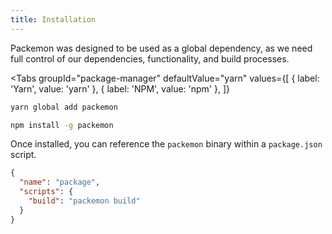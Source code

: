 ```yaml
---
title: Installation
---
```



Packemon was designed to be used as a global dependency, as we need full control of our
dependencies, functionality, and build processes.

<Tabs
  groupId="package-manager"
  defaultValue="yarn"
  values={[
    { label: 'Yarn', value: 'yarn' },
    { label: 'NPM', value: 'npm' },
  ]}
>
  <TabItem value="yarn">


```bash
yarn global add packemon
```

  </TabItem>
  <TabItem value="npm">


```bash
npm install -g packemon
```

  </TabItem>
</Tabs>


Once installed, you can reference the `packemon` binary within a `package.json` script.

```json title="package.json"
{
  "name": "package",
  "scripts": {
    "build": "packemon build"
  }
}
```
